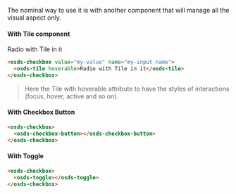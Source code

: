 
The nominal way to use it is with another component that will manage all the visual aspect only.

#### With Tile component

<Canvas withSource="none">
  <osds-checkbox value="my-value" name="my-input-name">
    <osds-tile hoverable>Radio with Tile in it</osds-tile>
  </osds-checkbox>
</Canvas >

```html
<osds-checkbox value="my-value" name="my-input-name">
  <osds-tile hoverable>Radio with Tile in it</osds-tile>
</osds-checkbox>
```

> Here the Tile with hoverable attribute to have the styles of interactions (focus, hover, active and so on).

#### With Checkbox Button
<Canvas withSource="none">
  <osds-checkbox>
    <osds-checkbox-button></osds-checkbox-button>
  </osds-checkbox>
</Canvas >

```html
<osds-checkbox>
  <osds-checkbox-button></osds-checkbox-button>
</osds-checkbox>
```

#### With Toggle
<Canvas withSource="none">
  <osds-checkbox>
    <osds-toggle></osds-toggle>
  </osds-checkbox>
</Canvas >

```html
<osds-checkbox>
  <osds-toggle></osds-toggle>
</osds-checkbox>
```
